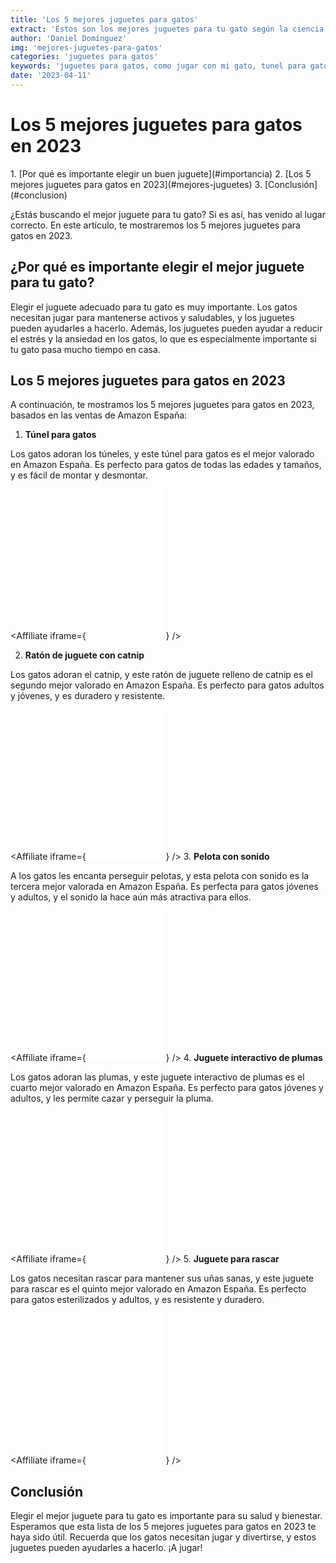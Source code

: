 ```yaml
---
title: 'Los 5 mejores juguetes para gatos'
extract: 'Estos son los mejores juguetes para tu gato según la ciencia'
author: 'Daniel Domínguez'
img: 'mejores-juguetes-para-gatos'
categories: 'juguetes para gatos'
keywords: 'juguetes para gatos, como jugar con mi gato, tunel para gatos, juguetes con catnip, pelota para gatos, rascador gatos'
date: '2023-04-11'
---
```


<PostImg src='mejores-juguetes-para-gatos' />

# Los 5 mejores juguetes para gatos en 2023

<nav className="toc">
1. [Por qué es importante elegir un buen juguete](#importancia)
2. [Los 5 mejores juguetes para gatos en 2023](#mejores-juguetes)
3. [Conclusión](#conclusion)
</nav>

¿Estás buscando el mejor juguete para tu gato? Si es así, has venido al lugar correcto. En este artículo, te mostraremos los 5 mejores juguetes para gatos en 2023.

## ¿Por qué es importante elegir el mejor juguete para tu gato?<a name="importancia"></a>

Elegir el juguete adecuado para tu gato es muy importante. Los gatos necesitan jugar para mantenerse activos y saludables, y los juguetes pueden ayudarles a hacerlo. Además, los juguetes pueden ayudar a reducir el estrés y la ansiedad en los gatos, lo que es especialmente importante si tu gato pasa mucho tiempo en casa.

## Los 5 mejores juguetes para gatos en 2023 <a name="mejores-juguetes"></a>

A continuación, te mostramos los 5 mejores juguetes para gatos en 2023, basados en las ventas de Amazon España:

1. **Túnel para gatos**

Los gatos adoran los túneles, y este túnel para gatos es el mejor valorado en Amazon España. Es perfecto para gatos de todas las edades y tamaños, y es fácil de montar y desmontar.

   <Affiliate
   	iframe={
   		<iframe
   			sandbox='allow-popups allow-scripts allow-modals allow-forms allow-same-origin'
   			style='width:120px;height:240px;'
   			marginwidth='0'
   			marginheight='0'
   			scrolling='no'
   			frameborder='0'
   			src='//rcm-eu.amazon-adsystem.com/e/cm?lt1=_blank&bc1=000000&IS2=1&bg1=FFFFFF&fc1=000000&lc1=0000FF&t=gatomundo-21&language=es_ES&o=30&p=8&l=as4&m=amazon&f=ifr&ref=as_ss_li_til&asins=B07K7RLB2Z&linkId=62d328ec7edd5e21a65f4d6cc9941343'
   		></iframe>
   	}
   />

2. **Ratón de juguete con catnip**

Los gatos adoran el catnip, y este ratón de juguete relleno de catnip es el segundo mejor valorado en Amazon España. Es perfecto para gatos adultos y jóvenes, y es duradero y resistente.

   <Affiliate
   	iframe={
   		<iframe
   			sandbox='allow-popups allow-scripts allow-modals allow-forms allow-same-origin'
   			style='width:120px;height:240px;'
   			marginwidth='0'
   			marginheight='0'
   			scrolling='no'
   			frameborder='0'
   			src='//rcm-eu.amazon-adsystem.com/e/cm?lt1=_blank&bc1=000000&IS2=1&bg1=FFFFFF&fc1=000000&lc1=0000FF&t=gatomundo-21&language=es_ES&o=30&p=8&l=as4&m=amazon&f=ifr&ref=as_ss_li_til&asins=B07K7RLB2Z&linkId=62d328ec7edd5e21a65f4d6cc9941343'
   		></iframe>
   	}
   />
3. **Pelota con sonido**

A los gatos les encanta perseguir pelotas, y esta pelota con sonido es la tercera mejor valorada en Amazon España. Es perfecta para gatos jóvenes y adultos, y el sonido la hace aún más atractiva para ellos.

   <Affiliate
   	iframe={
   		<iframe
   			sandbox='allow-popups allow-scripts allow-modals allow-forms allow-same-origin'
   			style='width:120px;height:240px;'
   			marginwidth='0'
   			marginheight='0'
   			scrolling='no'
   			frameborder='0'
   			src='//rcm-eu.amazon-adsystem.com/e/cm?lt1=_blank&bc1=000000&IS2=1&bg1=FFFFFF&fc1=000000&lc1=0000FF&t=gatomundo-21&language=es_ES&o=30&p=8&l=as4&m=amazon&f=ifr&ref=as_ss_li_til&asins=B07K7RLB2Z&linkId=62d328ec7edd5e21a65f4d6cc9941343'
   		></iframe>
   	}
   />
4. **Juguete interactivo de plumas**

Los gatos adoran las plumas, y este juguete interactivo de plumas es el cuarto mejor valorado en Amazon España. Es perfecto para gatos jóvenes y adultos, y les permite cazar y perseguir la pluma.

   <Affiliate
   	iframe={
   		<iframe
   			sandbox='allow-popups allow-scripts allow-modals allow-forms allow-same-origin'
   			style='width:120px;height:240px;'
   			marginwidth='0'
   			marginheight='0'
   			scrolling='no'
   			frameborder='0'
   			src='//rcm-eu.amazon-adsystem.com/e/cm?lt1=_blank&bc1=000000&IS2=1&bg1=FFFFFF&fc1=000000&lc1=0000FF&t=gatomundo-21&language=es_ES&o=30&p=8&l=as4&m=amazon&f=ifr&ref=as_ss_li_til&asins=B07K7RLB2Z&linkId=62d328ec7edd5e21a65f4d6cc9941343'
   		></iframe>
   	}
   />
5. **Juguete para rascar**

Los gatos necesitan rascar para mantener sus uñas sanas, y este juguete para rascar es el quinto mejor valorado en Amazon España. Es perfecto para gatos esterilizados y adultos, y es resistente y duradero.

   <Affiliate
   	iframe={
   		<iframe
   			sandbox='allow-popups allow-scripts allow-modals allow-forms allow-same-origin'
   			style='width:120px;height:240px;'
   			marginwidth='0'
   			marginheight='0'
   			scrolling='no'
   			frameborder='0'
   			src='//rcm-eu.amazon-adsystem.com/e/cm?lt1=_blank&bc1=000000&IS2=1&bg1=FFFFFF&fc1=000000&lc1=0000FF&t=gatomundo-21&language=es_ES&o=30&p=8&l=as4&m=amazon&f=ifr&ref=as_ss_li_til&asins=B07K7RLB2Z&linkId=62d328ec7edd5e21a65f4d6cc9941343'
   		></iframe>
   	}
   />

## Conclusión <a name="conclusion"></a>

Elegir el mejor juguete para tu gato es importante para su salud y bienestar. Esperamos que esta lista de los 5 mejores juguetes para gatos en 2023 te haya sido útil. Recuerda que los gatos necesitan jugar y divertirse, y estos juguetes pueden ayudarles a hacerlo. ¡A jugar!
